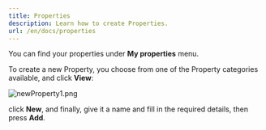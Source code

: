 ```yaml
---
title: Properties
description: Learn how to create Properties.
url: /en/docs/properties
---
```


You can find your properties under **My properties** menu.

To create a new Property, you choose from one of the Property categories available, and click **View**:

![newProperty1.png](/images/en/newProperty1.png)

click **New**,
and finally, give it a name and fill in the required details, then press **Add**.
